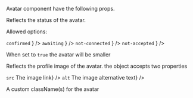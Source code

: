 
<PackageInstallGuide packageName="@wpmudev/sui-avatar" />

<Section title="Props" border={true}>
	<p>Avatar component have the following props.</p>
	<Section
		title={{ content: 'status*', tag: 'string', small: true }}
		style={{ paddingTop: 0, paddingLeft: 20, paddingRight: 0 }}
	>
		<p>Reflects the status of the avatar.</p>
		<p>Allowed options:</p>
		<List>
			<span
				label={
					<>
						<Code small={true}>confirmed</Code>
					</>
				}
			/>
			<span
				label={
					<>
						<Code small={true}>awaiting</Code>
					</>
				}
			/>
			<span
				label={
					<>
						<Code small={true}>not-connected</Code>
					</>
				}
			/>
			<span
				label={
					<>
						<Code small={true}>not-accepted</Code>
					</>
				}
			/>
		</List>
	</Section>
	<Section
		title={{ content: 'isSmall*', tag: 'string', small: true }}
		style={{ paddingTop: 0, paddingLeft: 20, paddingRight: 0 }}
	>
		<p>When set to <Code small={true}>true</Code> the avatar will be smaller</p>
	</Section>
	<Section
		title={{ content: 'image*', tag: 'object', small: true }}
		style={{ paddingTop: 0, paddingLeft: 20, paddingRight: 0 }}
	>
		<p>Reflects the profile image of the avatar. the object accepts two properties</p>
		<List>
			<span label={<><Code>src</Code> The image link</>} />
			<span label={<><Code>alt</Code> The image alternative text</>} />
		</List>
	</Section>
	<Section
		title={{ content: 'className*', tag: 'string', small: true }}
		style={{ paddingTop: 0, paddingLeft: 20, paddingRight: 0 }}
	>
		<p>A custom className(s) for the avatar</p>
	</Section>
</Section>
